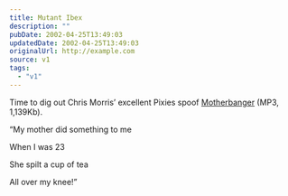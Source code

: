 ```yaml
---
title: Mutant Ibex
description: ""
pubDate: 2002-04-25T13:49:03
updatedDate: 2002-04-25T13:49:03
originalUrl: http://example.com
source: v1
tags:
  - "v1"
---
```


Time to dig out Chris Morris&#8217; excellent Pixies spoof [Motherbanger][1] (MP3, 1,139Kb).

&#8220;My mother did something to me

When I was 23

She spilt a cup of tea

All over my knee!&#8221;

[1]: http://www.cookdandbombd.com/mp3/motherbanger.mp3 "Chris Morris' Pixies spoof Motherbanger MP3 at Cookdandbombd"
